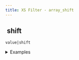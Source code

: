```yaml
---
title: XS Filter - array_shift
---
```


## <img src="../assets/docuBadge (11).png" alt="" data-size="line" /> shift <a href="#xs-array_shift" id="xs-array_shift"></a>

`value|shift`

<details>

<summary>Examples</summary>

```javascript
[1,2,3]|shift    // Returns [2,3]
[]|shift         // Returns []
```

</details>
